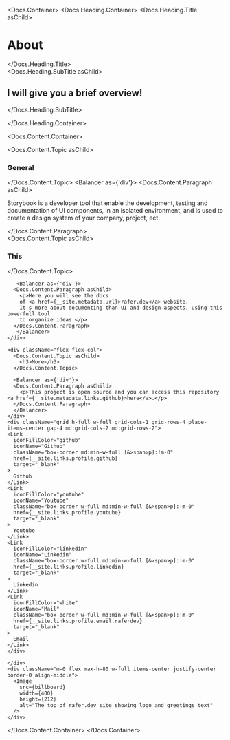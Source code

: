 

<Meta title="About" />

<Docs.Container>
  <Docs.Heading.Container>
      <Docs.Heading.Title asChild>
        <h1>About</h1>
      </Docs.Heading.Title>
    <div className="flex items-baseline gap-4">
    <Docs.Heading.SubTitle asChild>
      <h2>I will give you a brief overview!</h2>
    </Docs.Heading.SubTitle>
    <Image src={HandWaving} width={32} height={32} alt="" />
    </div>

  </Docs.Heading.Container>

  <Docs.Content.Container>
    <div className="flex flex-col gap-8 pl-4 pr-6 pt-6">
    <div className="flex flex-col">
      <Docs.Content.Topic asChild>
        <h3>General</h3>
      </Docs.Content.Topic>
      <Balancer as={'div'}>
        <Docs.Content.Paragraph asChild>
          <p>Storybook is a developer tool that enable the development,
           testing and documentation of UI components, in an isolated environment,
            and is used to create a design system of your company, project, ect.</p>
        </Docs.Content.Paragraph>
      </Balancer>
    </div>
    <div className="flex flex-col">
      <Docs.Content.Topic asChild>
        <h3>This</h3>
      </Docs.Content.Topic>

       <Balancer as={'div'}>
      <Docs.Content.Paragraph asChild>
        <p>Here you will see the docs
        of <a href={__site.metadata.url}>rafer.dev</a> website.
        It's more about documenting than UI and design aspects, using this powerfull tool
        to organize ideas.</p>
      </Docs.Content.Paragraph>
       </Balancer>
    </div>

    <div className="flex flex-col">
      <Docs.Content.Topic asChild>
        <h3>More</h3>
      </Docs.Content.Topic>

      <Balancer as={'div'}>
      <Docs.Content.Paragraph asChild>
        <p>This project is open source and you can access this repository <a href={__site.metadata.links.github}>here</a>.</p>
      </Docs.Content.Paragraph>
      </Balancer>
    </div>
    <div className="grid h-full w-full grid-cols-1 grid-rows-4 place-items-center gap-4 md:grid-cols-2 md:grid-rows-2">
    <Link
      iconFillColor="github"
      iconName="Github"
      className="box-border md:min-w-full [&>span>p]:!m-0"
      href={__site.links.profile.github}
      target="_blank"
    >
      Github
    </Link>
    <Link
      iconFillColor="youtube"
      iconName="Youtube"
      className="box-border w-full md:min-w-full [&>span>p]:!m-0"
      href={__site.links.profile.youtube}
      target="_blank"
    >
      Youtube
    </Link>
    <Link
      iconFillColor="linkedin"
      iconName="Linkedin"
      className="box-border w-full md:min-w-full [&>span>p]:!m-0"
      href={__site.links.profile.linkedin}
      target="_blank"
    >
      Linkedin
    </Link>
    <Link
      iconFillColor="white"
      iconName="Mail"
      className="box-border w-full md:min-w-full [&>span>p]:!m-0"
      href={__site.links.profile.email.raferdev}
      target="_blank"
    >
      Email
    </Link>
    </div>

    </div>
    <div className="m-0 flex max-h-80 w-full items-center justify-center border-0 align-middle">
      <Image
        src={billboard}
        width={400}
        height={212}
        alt="The top of rafer.dev site showing logo and greetings text"
      />
    </div>

  </Docs.Content.Container>
</Docs.Container>
